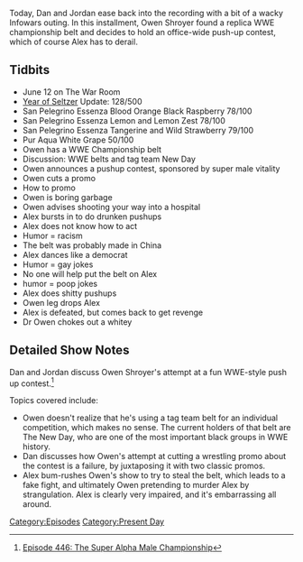 {{DEFAULTSORT:
    #_EPISODE_0446:The Super Alpha Male Championship
}}{{Episode
    | title           = The Super Alpha Male Championship
    | caption         = Listen to this episode on [https://knowledgefight.libsyn.com/446-the-super-alpha-male-championship Libsyn] [https://open.spotify.com/episode/3YaUHByPSG4zQN52e3t2Kb Spotify], Read the [[Transcript/446: The Super Alpha Male Championship|Unofficial Transcript]]
    | episodeNumber   = 446
    | length          = 01:20:10
    | airDate         = June 19, 2020
    | episodeType     = [[:Category:Present Day|Present Day]]
    | appearance      = [[Owen Shroyer]]
    | beverage        = San Pelegrino Essenza Blood Orange Black Raspberry; San Pelegrino Essenza Lemon and Lemon Zest; San Pelegrino Essenza Tangerine and Wild Strawberry; Pur Aqua White Grape
    | oocDrop         = Yes, I did just legdrop Alex from the top of the news desk
    | previousEpisode = [[445: June 12, 2020]]
    | nextEpisode     = [[447: Bill Cooper Covers OKC Part 2]]
}}

{{Stub}}

Today, Dan and Jordan ease back into the recording with a bit of a wacky Infowars outing. In this installment, Owen Shroyer found a replica WWE championship belt and decides to hold an office-wide push-up contest, which of course Alex has to derail.

==Tidbits==

*June 12 on The War Room
*[[The Year of the Seltzer|Year of Seltzer]] Update: 128/500
*San Pelegrino Essenza Blood Orange Black Raspberry 78/100
*San Pelegrino Essenza Lemon and Lemon Zest 78/100
*San Pelegrino Essenza Tangerine and Wild Strawberry 79/100
*Pur Aqua White Grape 50/100
*Owen has a WWE Championship belt
*Discussion: WWE belts and tag team New Day
*Owen announces a pushup contest, sponsored by super male vitality
*Owen cuts a promo
*How to promo
*Owen is boring garbage
*Owen advises shooting your way into a hospital
*Alex bursts in to do drunken pushups
*Alex does not know how to act
*Humor = racism
*The belt was probably made in China
*Alex dances like a democrat
*Humor = gay jokes
*No one will help put the belt on Alex
*humor = poop jokes
*Alex does shitty pushups
*Owen leg drops Alex
*Alex is defeated, but comes back to get revenge
*Dr Owen chokes out a whitey

==Detailed Show Notes==

Dan and Jordan discuss Owen Shroyer's attempt at a fun WWE-style push up contest.<ref>[https://knowledgefight.com/research/2020/6/23/episode-446-the-super-alpha-male-championship Episode 446: The Super Alpha Male Championship]</ref>

Topics covered include:

*Owen doesn't realize that he's using a tag team belt for an individual competition, which makes no sense. The current holders of that belt are The New Day, who are one of the most important black groups in WWE history.
*Dan discusses how Owen's attempt at cutting a wrestling promo about the contest is a failure, by juxtaposing it with two classic promos.
*Alex bum-rushes Owen's show to try to steal the belt, which leads to a fake fight, and ultimately Owen pretending to murder Alex by strangulation. Alex is clearly very impaired, and it's embarrassing all around.

[[Category:Episodes]]
[[Category:Present Day]]
